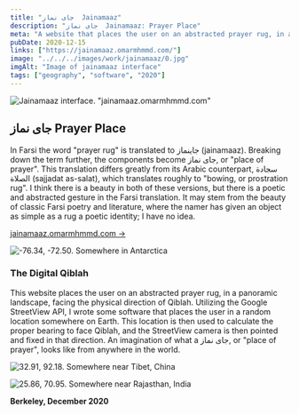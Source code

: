 ```yaml
---
title: "جای نماز  Jainamaaz" 
description: "جای نماز  Jainamaaz: Prayer Place"
meta: "A website that places the user on an abstracted prayer rug, in a panoramic landscape, facing the physical direction of Qiblah."
pubDate: 2020-12-15
links: ["https://jainamaaz.omarmhmmd.com/"]
image: "../../../images/work/jainamaaz/0.jpg"
imgAlt: "Image of jainamaaz interface"
tags: ["geography", "software", "2020"]
---
```

![Jainamaaz interface. "jainamaaz.omarmhmmd.com"](../../../images/work/jainamaaz/gif.gif)

## جای نماز  Prayer Place 
In Farsi the word "prayer rug" is translated to جاینماز (jainamaaz). Breaking down the term further, the components become جای نماز, or "place of prayer". This translation differs greatly from its Arabic counterpart, سجادة الصلاة (sajjadat as-salat), which translates roughly to "bowing, or prostration rug". I think there is a beauty in both of these versions, but there is a poetic and abstracted gesture in the Farsi translation. It may stem from the beauty of classic Farsi poetry and literature, where the namer has given an object as simple as a rug a poetic identity; I have no idea.

[jainamaaz.omarmhmmd.com →](https://jainamaaz.omarmhmmd.com/)

![-76.34, -72.50. Somewhere in Antarctica](../../../images/work/jainamaaz/1.png) 

### The Digital Qiblah
This website places the user on an abstracted prayer rug, in a panoramic landscape, facing the physical direction of Qiblah. Utilizing the Google StreetView API, I wrote some software that places the user in a random location somewhere on Earth. This location is then used to calculate the proper bearing to face Qiblah, and the StreetView camera is then pointed and fixed in that direction. An imagination of what a جای نماز, or "place of prayer", looks like from anywhere in the world.

![32.91, 92.18. Somewhere near Tibet, China](../../../images/work/jainamaaz/2.png) 

![25.86, 70.95. Somewhere near Rajasthan, India](../../../images/work/jainamaaz/3.png) 

**Berkeley, December 2020** 
